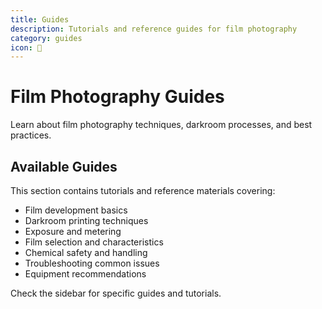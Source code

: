 ```yaml
---
title: Guides
description: Tutorials and reference guides for film photography
category: guides
icon: 📖
---
```


# Film Photography Guides

Learn about film photography techniques, darkroom processes, and best practices.

## Available Guides

This section contains tutorials and reference materials covering:

- Film development basics
- Darkroom printing techniques
- Exposure and metering
- Film selection and characteristics
- Chemical safety and handling
- Troubleshooting common issues
- Equipment recommendations

Check the sidebar for specific guides and tutorials.
